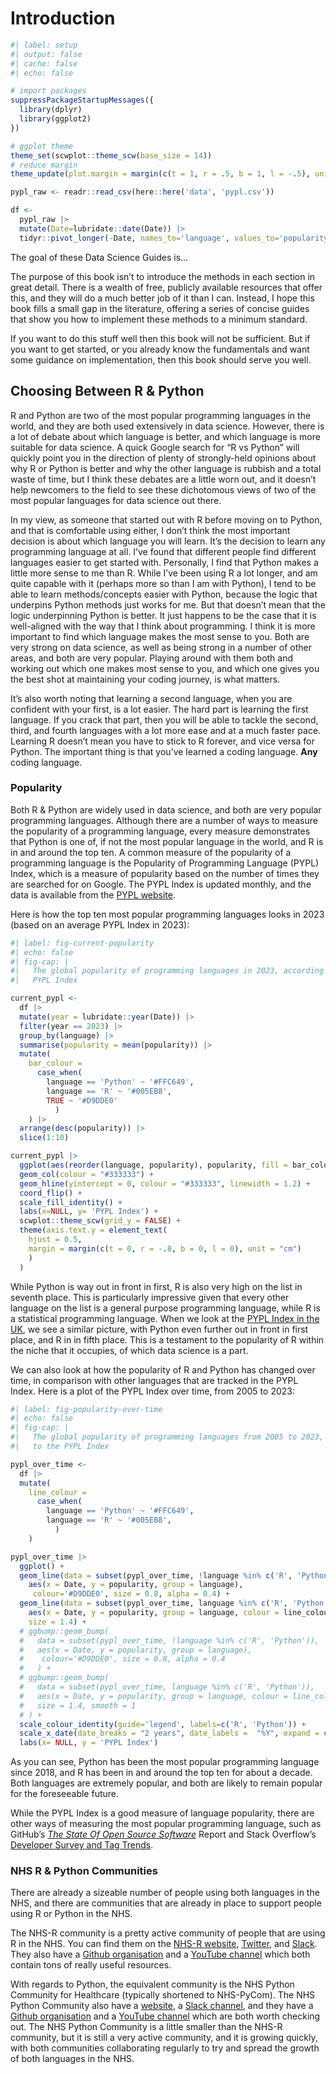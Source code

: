 # Introduction {#sec-intro}

```r
#| label: setup
#| output: false
#| cache: false
#| echo: false

# import packages
suppressPackageStartupMessages({
  library(dplyr)
  library(ggplot2)
})

# ggplot theme
theme_set(scwplot::theme_scw(base_size = 14))
# reduce margin
theme_update(plot.margin = margin(c(t = 1, r = .5, b = 1, l = -.5), unit = "cm"))

pypl_raw <- readr::read_csv(here::here('data', 'pypl.csv'))

df <-
  pypl_raw |>
  mutate(Date=lubridate::date(Date)) |>
  tidyr::pivot_longer(-Date, names_to='language', values_to='popularity')

```

The goal of these Data Science Guides is...

The purpose of this book isn't to introduce the methods in each section in great detail. There is a wealth of free, publicly available resources that offer this, and they will do a much better job of it than I can. Instead, I hope this book fills a small gap in the literature, offering a series of concise guides that show you how to implement these methods to a minimum standard. 

If you want to do this stuff well then this book will not be sufficient. But if you want to get started, or you already know the fundamentals and want some guidance on implementation, then this book should serve you well.

## Choosing Between R & Python

R and Python are two of the most popular programming languages in the world, and they are both used extensively in data science. However, there is a lot of debate about which language is better, and which language is more suitable for data science. A quick Google search for "R vs Python" will quickly point you in the direction of plenty of strongly-held opinions about why R or Python is better and why the other language is rubbish and a total waste of time, but I think these debates are a little worn out, and it doesn't help newcomers to the field to see these dichotomous views of two of the most popular languages for data science out there.

In my view, as someone that started out with R before moving on to Python, and that is comfortable using either, I don't think the most important decision is about which language you will learn. It's the decision to learn any programming language at all. I've found that different people find different languages easier to get started with. Personally, I find that Python makes a little more sense to me than R. While I've been using R a lot longer, and am quite capable with it (perhaps more so than I am with Python), I tend to be able to learn methods/concepts easier with Python, because the logic that underpins Python methods just works for me. But that doesn't mean that the logic underpinning Python is better. It just happens to be the case that it is well-aligned with the way that I think about programming. I think it is more important to find which language makes the most sense to you. Both are very strong on data science, as well as being strong in a number of other areas, and both are very popular. Playing around with them both and working out which one makes most sense to you, and which one gives you the best shot at maintaining your coding journey, is what matters.

It's also worth noting that learning a second language, when you are confident with your first, is a lot easier. The hard part is learning the first language. If you crack that part, then you will be able to tackle the second, third, and fourth languages with a lot more ease and at a much faster pace. Learning R doesn't mean you have to stick to R forever, and vice versa for Python. The important thing is that you've learned a coding language. **Any** coding language.

### Popularity

Both R & Python are widely used in data science, and both are very popular programming languages. Although there are a number of ways to measure the popularity of a programming language, every measure demonstrates that Python is one of, if not the most popular language in the world, and R is in and around the top ten. A common measure of the popularity of a programming language is the Popularity of Programming Language (PYPL) Index, which is a measure of popularity based on the number of times they are searched for on Google. The PYPL Index is updated monthly, and the data is available from the [PYPL website](https://pypl.github.io/PYPL.html).

Here is how the top ten most popular programming languages looks in 2023 (based on an average PYPL Index in 2023):

```r
#| label: fig-current-popularity
#| echo: false
#| fig-cap: |
#|   The global popularity of programming languages in 2023, according to the 
#|   PYPL Index 

current_pypl <-
  df |> 
  mutate(year = lubridate::year(Date)) |> 
  filter(year == 2023) |> 
  group_by(language) |> 
  summarise(popularity = mean(popularity)) |> 
  mutate(
    bar_colour = 
      case_when(
        language == 'Python' ~ '#FFC649',
        language == 'R' ~ '#005EB8',
        TRUE ~ '#D9DDE0'
          )
    ) |>
  arrange(desc(popularity)) |> 
  slice(1:10)

current_pypl |> 
  ggplot(aes(reorder(language, popularity), popularity, fill = bar_colour)) +
  geom_col(colour = "#333333") +
  geom_hline(yintercept = 0, colour = "#333333", linewidth = 1.2) +
  coord_flip() +
  scale_fill_identity() +
  labs(x=NULL, y= 'PYPL Index') +
  scwplot::theme_scw(grid_y = FALSE) +
  theme(axis.text.y = element_text(
    hjust = 0.5, 
    margin = margin(c(t = 0, r = -.8, b = 0, l = 0), unit = "cm")
    )
  )

```

While Python is way out in front in first, R is also very high on the list in seventh place. This is particularly impressive given that every other language on the list is a general purpose programming language, while R is a statistical programming language. When we look at the [PYPL Index in the UK](https://pypl.github.io/PYPL.html?country=GB), we see a similar picture, with Python even further out in front in first place, and R in in fifth place. This is a testament to the popularity of R within the niche that it occupies, of which data science is a part.

We can also look at how the popularity of R and Python has changed over time, in comparison with other languages that are tracked in the PYPL Index. Here is a plot of the PYPL Index over time, from 2005 to 2023:

```r
#| label: fig-popularity-over-time
#| echo: false
#| fig-cap: |
#|   The global popularity of programming languages from 2005 to 2023, according
#|   to the PYPL Index 

pypl_over_time <-
  df |> 
  mutate(
    line_colour = 
      case_when(
        language == 'Python' ~ '#FFC649',
        language == 'R' ~ '#005EB8',
          )
    )

pypl_over_time |> 
  ggplot() +
  geom_line(data = subset(pypl_over_time, !language %in% c('R', 'Python')),
    aes(x = Date, y = popularity, group = language), 
     colour='#D9DDE0', size = 0.8, alpha = 0.4) +
  geom_line(data = subset(pypl_over_time, language %in% c('R', 'Python')),
    aes(x = Date, y = popularity, group = language, colour = line_colour),
    size = 1.4) +
  # ggbump::geom_bump(
  #   data = subset(pypl_over_time, !language %in% c('R', 'Python')),
  #   aes(x = Date, y = popularity, group = language), 
  #    colour='#D9DDE0', size = 0.8, alpha = 0.4
  #   ) +
  # ggbump::geom_bump(
  #   data = subset(pypl_over_time, language %in% c('R', 'Python')),
  #   aes(x = Date, y = popularity, group = language, colour = line_colour),
  #   size = 1.4, smooth = 1
  # ) +
  scale_colour_identity(guide='legend', labels=c('R', 'Python')) +
  scale_x_date(date_breaks = "2 years", date_labels =  "%Y", expand = c(0, 0)) + 
  labs(x= NULL, y = 'PYPL Index')

```

As you can see, Python has been the most popular programming language since 2018, and R has been in and around the top ten for about a decade. Both languages are extremely popular, and both are likely to remain popular for the foreseeable future.

While the PYPL Index is a good measure of language popularity, there are other ways of measuring the most popular programming language, such as GitHub's [_The State Of Open Source Software_](https://octoverse.github.com/2022/top-programming-languages) Report and Stack Overflow's [Developer Survey and Tag Trends](https://stackoverflow.blog/2023/01/26/comparing-tag-trends-with-our-most-loved-programming-languages/).

### NHS R & Python Communities

There are already a sizeable number of people using both languages in the NHS, and there are communities that are already in place to support people using R or Python in the NHS.

The NHS-R community is a pretty active community of people that are using R in the NHS. You can find them on the [NHS-R website](https://nhsrcommunity.com/), [Twitter](https://twitter.com/NHSRCommunity), and [Slack](https://nhsrcommunity.slack.com). They also have a [Github organisation](https://github.com/nhs-r-community) and a [YouTube channel](https://www.youtube.com/c/NHSRCommunity) which both contain tons of really useful resources.

With regards to Python, the equivalent community is the NHS Python Community for Healthcare (typically shortened to NHS-PyCom). The NHS Python Community also have a [website](https://nhs-pycom.net/), a [Slack channel](https://join.slack.com/t/nhs-pycom/shared_invite/zt-z6h1hszo-3_w68FdalVM2EATVVdgCuw), and they have a [Github organisation](https://github.com/nhs-pycom) and a [YouTube channel](https://www.youtube.com/@nhs-pycom) which are both worth checking out. The NHS Python Community is a little smaller than the NHS-R community, but it is still a very active community, and it is growing quickly, with both communities collaborating regularly to try and spread the growth of both languages in the NHS.
